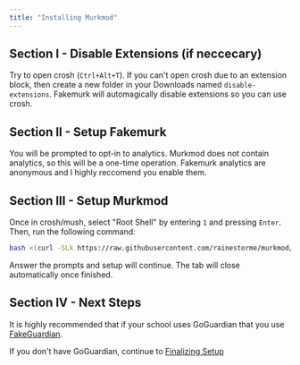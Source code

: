 ```yaml
---
title: "Installing Murkmod"
---
```


## Section I - Disable Extensions (if neccecary)

Try to open crosh (`Ctrl+Alt+T`). If you can't open crosh due to an extension block, then create a new folder in your Downloads named `disable-extensions`. Fakemurk will automagically disable extensions so you can use crosh.

## Section II - Setup Fakemurk

You will be prompted to opt-in to analytics. Murkmod does not contain analytics, so this will be a one-time operation. Fakemurk analytics are anonymous and I highly reccomend you enable them.

## Section III - Setup Murkmod

Once in crosh/mush, select "Root Shell" by entering `1` and pressing `Enter`. Then, run the following command:

```sh
bash <(curl -SLk https://raw.githubusercontent.com/rainestorme/murkmod/main/murkmod.sh)
```

Answer the prompts and setup will continue. The tab will close automatically once finished.

## Section IV - Next Steps

It is highly recommended that if your school uses GoGuardian that you use [FakeGuardian](fakeguardian).

If you don't have GoGuardian, continue to [Finalizing Setup](finalizing-setup)
